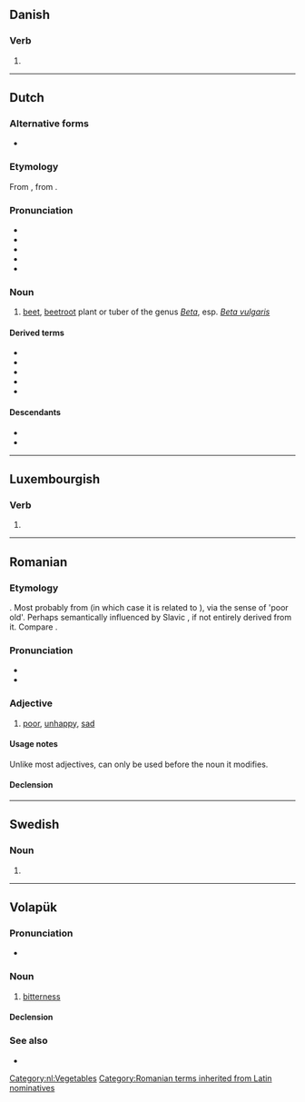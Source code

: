 {{also|biết|biệt}}
==Danish==

===Verb===
{{head|da|past participle}}

# {{inflection of|da|bie||past|part}}

----

==Dutch==

===Alternative forms===
* {{alter|nl|beet}}

===Etymology===
From {{inh|nl|dum|bete}}, from {{der|nl|la|bēta}}.

===Pronunciation===
* {{IPA|nl|/bit/}}
* {{audio|nl|Nl-biet.ogg|audio}}
* {{hyphenation|nl|biet}}
* {{rhymes|nl|it|s=1}}
* {{homophones|nl|beat|bied|biedt}}

===Noun===
{{nl-noun|f|-en|bietje}}

# [[beet]], [[beetroot]] plant or tuber of the genus ''[[Beta]]'', esp. ''[[Beta vulgaris]]''

====Derived terms====
* {{l|nl|bietensap}}
* {{l|nl|rode biet}}
* {{l|nl|snijbiet}}
* {{l|nl|suikerbiet}}
* {{l|nl|voederbiet}}

====Descendants====
* {{desc|af|beet}}
* {{desc|id|bor=1|bit|alt=beet}}

[[Category:nl:Vegetables]]

----

==Luxembourgish==

===Verb===
{{head|lb|verb form}}

# {{inflection of|lb|bieden||3|s|pres|ind|;|2|p|pres|ind|;|2|s//p|imp}}

----

==Romanian==

===Etymology===
{{unk|ro}}. Most probably from {{inh|ro|la|vetus}} (in which case it is related to {{m|ro|bătrân||old}}), via the sense of 'poor old'. Perhaps semantically influenced by Slavic {{m|sla-pro|*bědьnъ||poor}}, if not entirely derived from it. Compare {{cog|it|vieto||old}}.

===Pronunciation===
* {{IPA|ro|/bjet/}}
* {{audio|ro|LL-Q7913 (ron)-Filosoful-biet.wav|Audio}}

===Adjective===
{{ro-adj|f=biată|fp=biete}}

# [[poor]], [[unhappy]], [[sad]]
#: {{ux|ro|'''Bietul''' băiat!|'''Poor''' boy!|inline=1}}

====Usage notes====
Unlike most adjectives, {{m|ro||biet}} can only be used before the noun it modifies.

====Declension====
{{ro-decl-adj|f=biată|fp=biete}}

[[Category:Romanian terms inherited from Latin nominatives]] <!-- If the Latin derivation is correct, it would have to be (ultimately) from the nominative 'vetus', not the accusative 'veterem'. -->

----

==Swedish==

===Noun===
{{head|sv|noun form}}

# {{sv-noun-form-def|bi}}

----

==Volapük==

===Pronunciation===
* {{IPA|vo|/biˈet/}}

===Noun===
{{vo-noun}}

# [[bitterness]]

====Declension====
{{vo-decl-noun}}

===See also===
* {{l|vo|bied}}